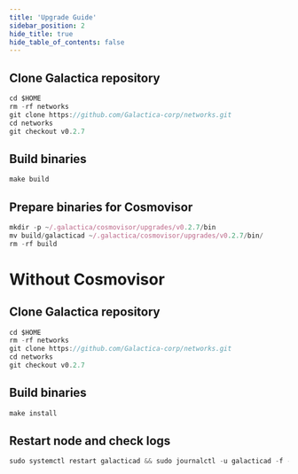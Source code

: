 ```yaml
---
title: 'Upgrade Guide'
sidebar_position: 2
hide_title: true
hide_table_of_contents: false
---
```



<PageTitle
  iconUrl="img/galactica-icon.svg"
  title="Galactica Upgrade Guide"
  chainId="galactica_9302-1"
  version="v0.2.7"
/>

## Clone Galactica repository

```js
cd $HOME
rm -rf networks
git clone https://github.com/Galactica-corp/networks.git
cd networks
git checkout v0.2.7
```

## Build binaries

```js
make build
```

## Prepare binaries for Cosmovisor

```js
mkdir -p ~/.galactica/cosmovisor/upgrades/v0.2.7/bin
mv build/galacticad ~/.galactica/cosmovisor/upgrades/v0.2.7/bin/
rm -rf build
```

# Without Cosmovisor

## Clone Galactica repository

```js
cd $HOME
rm -rf networks
git clone https://github.com/Galactica-corp/networks.git
cd networks
git checkout v0.2.7
```

## Build binaries

```js
make install
```

## Restart node and check logs

```js
sudo systemctl restart galacticad && sudo journalctl -u galacticad -f --no-hostname -o cat
```
